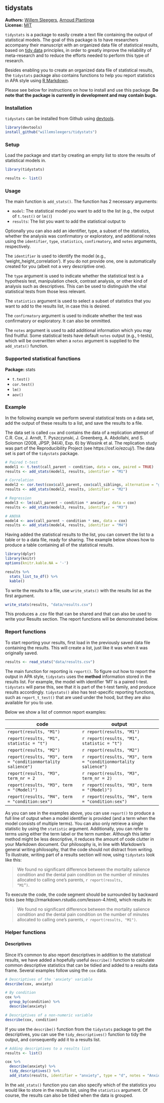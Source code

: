 <!-- README.md is generated from README.Rmd. Please edit that file -->

tidystats
---------------

**Authors:** [Willem Sleegers](http://willemsleegers.com/), [Arnoud Plantinga](http://www.arnoudplantinga.nl/)<br/>
**License:** [MIT](https://opensource.org/licenses/MIT)

`tidystats` is a package to easily create a text file containing the output of statistical models. The goal of this package is to have researchers accompany their manuscript with an organized data file of statistical results, based on [tidy data](http://vita.had.co.nz/papers/tidy-data.html) principles, in order to greatly improve the reliability of meta-research and  to reduce the efforts needed to perform this type of research.

Besides enabling you to create an organized data file of statistical results, the `tidystats` package also contains functions to help you report statistics in APA style using [R Markdown](http://rmarkdown.rstudio.com).

Please see below for instructions on how to install and use this package. **Do note that the package is currently in development and may contain bugs.**

### Installation

`tidystats` can be installed from Github using [devtools](https://github.com/hadley/devtools). 

```r
library(devtools)
install_github("willemsleegers/tidystats")
```

### Setup

Load the package and start by creating an empty list to store the results of statistical models in.

```r
library(tidystats)

results <- list()
```

### Usage

The main function is `add_stats()`. The function has 2 necessary arguments:

- `model`: The statistical model you want to add to the list (e.g., the output of `t.test()` or `lm()`)
- `results`: The list you want to add the statistical output to

Optionally you can also add an identifier, type, a subset of the statistics, whether the analysis was confirmatory or exploratory, and additional notes using the `identifier`, `type`, `statistics`, `confirmatory`, and `notes` arguments, respectively. 

The `identifier` is used to identify the model (e.g., 'weight_height_correlation'). If you do not provide one, one is automatically created for you (albeit not a very descriptive one).

The `type` argument is used to indicate whether the statistical test is a hypothesis test, manipulation check, contrast analysis, or other kind of analysis such as descriptives. This can be used to distinguish the vital statistical tests from those less relevant.

The `statistics` argument is used to select a subset of statistics that you want to add to the results list, in case this is desired.

The `confirmatory` argument is used to indicate whether the test was confirmatory or exploratory. It can also be ommitted.

The `notes` argument is used to add additional information which you may find fruitful. Some statistical tests have default `notes` output (e.g., t-tests), which will be overwritten when a `notes` argument is supplied to the `add_stats()` function.

### Supported statistical functions

**Package:** stats

- `t.test()`
- `cor.test()`
- `lm()`
- `aov()`

### Example

In the following example we perform several statistical tests on a data set, add the output of these results to a list, and save the results to a file.

The data set is called `cox` and contains the data of a replication attempt of C.R. Cox, J. Arndt, T. Pyszczynski, J. Greenberg, A. Abdollahi, and S. Solomon (2008, JPSP, 94(4), Exp. 6) by Wissink et al. The replication study was part of the Reproducibility Project (see https://osf.io/ezcuj/). The data set is part of the `tidystats` package.

```r

# Paired t-test
model1 <- t.test(call_parent ~ condition, data = cox, paired = TRUE)
results <- add_stats(model1, results, identifier = "M1")

# Correlation
model2 <- cor.test(cox$call_parent, cox$call_siblings, alternative = "greater")
results <- add_stats(model2, results, identifier = "M2")

# Regression
model3 <- lm(call_parent ~ condition * anxiety , data = cox)
results <- add_stats(model3, results, identifier = "M3")

# ANOVA
model4 <- aov(call_parent ~ condition * sex, data = cox)
results <- add_stats(model4, results, identifier = "M4")
```

Having added the statistical results to the list, you can convert the list to a table or to a data file, ready for sharing. The example below shows how to produce a table containing all of the statistical results.

```r
library(dplyr)
library(knitr)
options(knitr.kable.NA = '-')

results %>%
  stats_list_to_df() %>%
  kable()
```

To write the results to a file, use `write_stats()` with the results list as the first argument.

```r
write_stats(results, "data/results.csv")
```

This produces a .csv file that can be shared and that can also be used to write your Results section. The report functions will be demonstrated below.

### Report functions

To start reporting your results, first load in the previously saved data file containing the results. This will create a list, just like it was when it was originally saved.

```r
results <- read_stats("data/results.csv")
```

The main function for reporting is `report()`. To figure out how to report the output in APA style, `tidystats` uses the **method** information stored in the results list. For example, the model with identifier 'M1' is a paired t-test. `tidystats` will parse this, see that it is part of the t-test family, and produce results accordingly. `tidystats()` also has test-specific reporting functions, such as `report_t_test()` that are used under the hood, but they are also available for you to use.

Below we show a list of common report examples:

| code                                                         | output                                                          |
|--------------------------------------------------------------|-----------------------------------------------------------------|
|`report(results, "M1")`                                       | `r report(results, "M1")`                                       |
|`report(results, "M1", statistic = "t")`                      | `r report(results, "M1", statistic = "t")`                      |
|`report(results, "M2")`                                       | `r report(results, "M2")`                                       |
|`report(results, "M3", term = "conditionmortality salience")` | `r report(results, "M3", term = "conditionmortality salience")` |
|`report(results, "M3", term_nr = 2`                           | `r report(results, "M3", term_nr = 2)`                          |
|`report(results, "M3", term = "(Model)")`                     | `r report(results, "M3", term = "(Model)")`                     |
|`report(results, "M4", term = "condition:sex")`               | `r report(results, "M4", term = "condition:sex")`               |

As you can see in the examples above, you can use `report()` to produce a full line of output when a model identifier is provided (and a term when the model consists of multiple terms). You can also only retrieve a single statistic by using the `statistic` argument. Additionally, you can refer to terms using either the term label or the term number. Although this latter method might be less descriptive, it reduces the amount of code clutter in your Markdown document. Our philosophy is, in line with Markdown's general writing philosophy, that the code should not distract from writing. To illustrate, writing part of a results section will now, using `tidystats` look like this:

> We found no significant difference between the mortality salience condition and the dental pain condition on the number of minutes allocated to calling one's parents, <code>r report(results, "M1")</code>.

To execute the code, the code segment should be surrounded by backward ticks (see http://rmarkdown.rstudio.com/lesson-4.html), which results in:

> We found no significant difference between the mortality salience condition and the dental pain condition on the number of minutes allocated to calling one's parents, `r report(results, "M1")`.

### Helper functions

#### Descriptives

Since it's common to also report descriptives in addition to the statistical results, we have added a hopefully useful `describe()` function to calculate common descriptive statistics that can be tidied and added to a results data frame. Several examples follow using the `cox` data.

```r
# Descriptives of the 'anxiety' variable
describe(cox, anxiety)
```

```r
# By condition
cox %>%
  group_by(condition) %>%
  describe(anxiety)
```

```r
# Descriptives of a non-numeric variable
describe(cox, condition)
```

If you use the `describe()` function from the `tidystats` package to get the descriptives, you can use the `tidy_descriptives()` function to tidy the output, and consequently add it to a results list. 

```r
# Adding descriptives to a results list
results <- list()

cox %>%
  describe(anxiety) %>%
  tidy_descriptives() %>%
  add_stats(results, identifier = "anxiety", type = "d", notes = "Anxious attachment style")
```
In the `add_stats()` function you can also specify which of the statistics you would like to store in the results list, using the `statistics` argument. Of course, the results can also be tidied when the data is grouped.